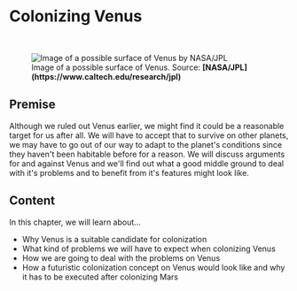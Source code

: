 
# Colonizing Venus

<br/>
<figure>
<Image src={require(".//../../resources/images/venus4.png")} alt="Image of a possible surface of Venus by NASA/JPL" />
<figcaption style={{ color: "rgb(156, 156, 156)", fontSize: "14px", marginTop: "2px" }}>Image of a possible surface of Venus. Source: <strong>[NASA/JPL](https://www.caltech.edu/research/jpl)</strong></figcaption>
</figure>

## Premise
Although we ruled out Venus earlier, we might find it could be a reasonable target for us after all. We will have to accept that to survive on other planets, we may have to go out of our way to adapt to the planet's conditions since they haven't been habitable before for a reason. We will discuss arguments for and against Venus and we'll find out what a good middle ground to deal with it's problems and to benefit from it's features might look like.

## Content
In this chapter, we will learn about...

- Why Venus is a suitable candidate for colonization
- What kind of problems we will have to expect when colonizing Venus
- How we are going to deal with the problems on Venus
- How a futuristic colonization concept on Venus would look like and why it has to be executed after colonizing Mars